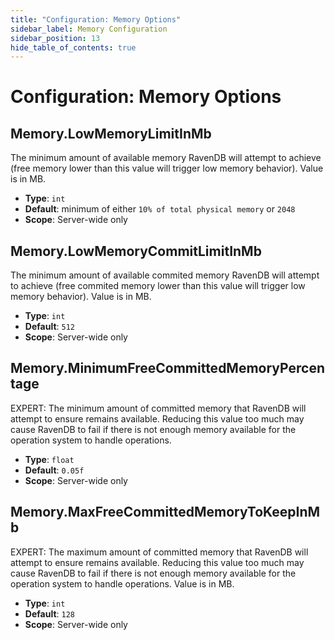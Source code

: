 ```yaml
---
title: "Configuration: Memory Options"
sidebar_label: Memory Configuration
sidebar_position: 13
hide_table_of_contents: true
---
```



# Configuration: Memory Options

## Memory.LowMemoryLimitInMb

The minimum amount of available memory RavenDB will attempt to achieve (free memory lower than this value will trigger low memory behavior). Value is in MB.

- **Type**: `int`
- **Default**: minimum of either `10% of total physical memory` or `2048`
- **Scope**: Server-wide only



## Memory.LowMemoryCommitLimitInMb

The minimum amount of available commited memory RavenDB will attempt to achieve (free commited memory lower than this value will trigger low memory behavior). Value is in MB.

- **Type**: `int`
- **Default**: `512`
- **Scope**: Server-wide only



## Memory.MinimumFreeCommittedMemoryPercentage

EXPERT: The minimum amount of committed memory that RavenDB will attempt to ensure remains available. Reducing this value too much may cause RavenDB to fail if there is not enough memory available for the operation system to handle operations.

- **Type**: `float`
- **Default**: `0.05f`
- **Scope**: Server-wide only



## Memory.MaxFreeCommittedMemoryToKeepInMb

EXPERT: The maximum amount of committed memory that RavenDB will attempt to ensure remains available. Reducing this value too much may cause RavenDB to fail if there is not enough memory available for the operation system to handle operations. Value is in MB.

- **Type**: `int`
- **Default**: `128`
- **Scope**: Server-wide only


